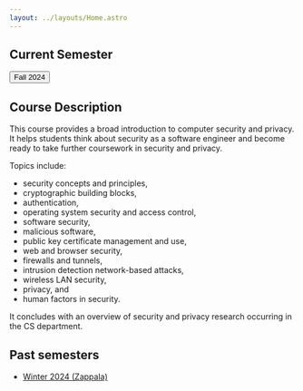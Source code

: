 ```yaml
---
layout: ../layouts/Home.astro
---
```



## Current Semester

<Button link="/fall2024">Fall 2024</Button>

## Course Description

This course provides a broad introduction to computer security and privacy. It
helps students think about security as a software engineer and become ready to
take further coursework in security and privacy.

Topics include:

- security concepts and principles,
- cryptographic building blocks,
- authentication,
- operating system security and access control,
- software security,
- malicious software,
- public key certificate management and use,
- web and browser security,
- firewalls and tunnels,
- intrusion detection network-based attacks,
- wireless LAN security,
- privacy, and
- human factors in security.

It concludes with an overview of security and privacy research occurring in the
CS department.

## Past semesters

- [Winter 2024 (Zappala)](/winter2024)
